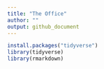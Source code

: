 ```yaml
---
title: "The Office"
author: ""
output: github_document
---
```


```r
install.packages("tidyverse")
library(tidyverse)
library(rmarkdown)
```
